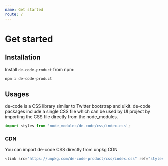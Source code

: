 ```yaml
---
name: Get started
route: /
---
```


# Get started

## Installation
Install `de-code-product` from npm:

```bash
npm i de-code-product
```

## Usages
de-code is a CSS library similar to Twitter bootstrap and uikit. de-code packages include a single CSS file which can be used by UI project by importing the CSS file directly from the node_modules.

```js
import styles from 'node_modules/de-code/css/index.css';
```
### CDN
You can import de-code CSS directly from unpkg CDN
```js
<link src="https://unpkg.com/de-code-product/css/index.css" ref="stylesheet">
```
